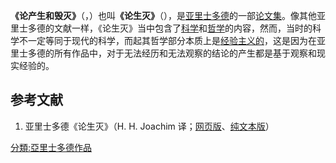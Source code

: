 {{亚里士多德著作}}
'''《论产生和毁灭》'''（{{lang-grc|Περὶ γενέσεως καὶ φθορᾶς}}，{{lang-la|De Generatione et Corruptione}}）也叫'''《论生灭》'''（{{lang-en|On Coming to Be and Passing Away}}），是[[亚里士多德|亚里士多德]]的一部[[论文集|论文集]]。像其他亚里士多德的文献一样，《论生灭》当中包含了[[科学|科学]]和[[哲学|哲学]]的内容，然而，当时的科学不一定等同于现代的科学，而起其哲学部分本质上是[[经验主义|经验主义的]]，这是因为在亚里士多德的所有作品中，对于无法经历和无法观察的结论的产生都是基于观察和现实经验的。

== 参考文献 ==
{{ReflistH}}
#亚里士多德《论生灭》（H. H. Joachim 译；[https://web.archive.org/web/20180508012505/https://ebooks.adelaide.edu.au/a/aristotle/corruption/ 网页版]、[http://classics.mit.edu/Aristotle/gener_corr.mb.txt 纯文本版]{{Wayback|url=http://classics.mit.edu/Aristotle/gener_corr.mb.txt |date=20101007065640 }}）
{{ReflistF}}

{{Philo-stub}}

{{生物学史}}


[[分類:亞里士多德作品|分類:亞里士多德作品]]